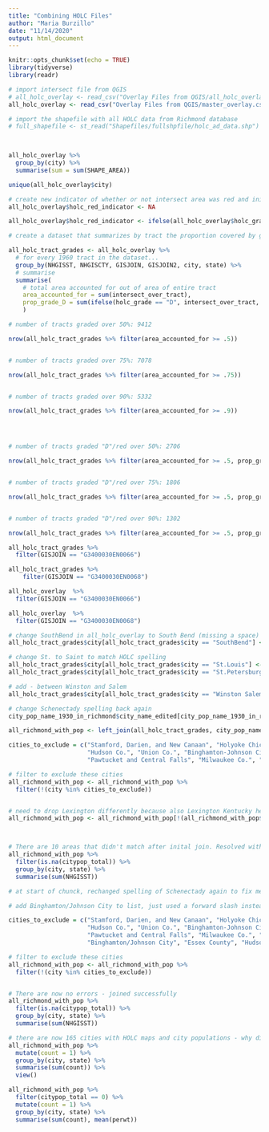 ```yaml
---
title: "Combining HOLC Files"
author: "Maria Burzillo"
date: "11/14/2020"
output: html_document
---
```


```r
knitr::opts_chunk$set(echo = TRUE)
library(tidyverse)
library(readr)
```

```r

# import intersect file from QGIS
# all_holc_overlay <- read_csv("Overlay Files from QGIS/all_holc_overlay.csv")
all_holc_overlay <- read_csv("Overlay Files from QGIS/master_overlay.csv")

# import the shapefile with all HOLC data from Richmond database
# full_shapefile <- st_read("Shapefiles/fullshpfile/holc_ad_data.shp") 

  
```



```r
all_holc_overlay %>%
  group_by(city) %>%
  summarise(sum = sum(SHAPE_AREA))

unique(all_holc_overlay$city)
```


```r

# create new indicator of whether or not intersect area was red and initialize with NA value
all_holc_overlay$holc_red_indicator <- NA

all_holc_overlay$holc_red_indicator <- ifelse(all_holc_overlay$holc_grade == "D", 1, 0)

```


```r

# create a dataset that summarizes by tract the proportion covered by graded HOLC areas and the proportion of the tract with a graded area that is "D"/Red

all_holc_tract_grades <- all_holc_overlay %>%
  # for every 1960 tract in the dataset...
  group_by(NHGISST, NHGISCTY, GISJOIN, GISJOIN2, city, state) %>%
  # summarise
  summarise(
    # total area accounted for out of area of entire tract
    area_accounted_for = sum(intersect_over_tract),
    prop_grade_D = sum(ifelse(holc_grade == "D", intersect_over_tract, 0))
    )


```

```r

# number of tracts graded over 50%: 9412

nrow(all_holc_tract_grades %>% filter(area_accounted_for >= .5))


# number of tracts graded over 75%: 7078

nrow(all_holc_tract_grades %>% filter(area_accounted_for >= .75))


# number of tracts graded over 90%: 5332

nrow(all_holc_tract_grades %>% filter(area_accounted_for >= .9))




# number of tracts graded "D"/red over 50%: 2706

nrow(all_holc_tract_grades %>% filter(area_accounted_for >= .5, prop_grade_D >= .5))


# number of tracts graded "D"/red over 75%: 1806

nrow(all_holc_tract_grades %>% filter(area_accounted_for >= .5, prop_grade_D >= .75))


# number of tracts graded "D"/red over 90%: 1302

nrow(all_holc_tract_grades %>% filter(area_accounted_for >= .5, prop_grade_D >= .9))

```


```r
all_holc_tract_grades %>%
  filter(GISJOIN == "G3400030EN0066")

all_holc_tract_grades %>%
    filter(GISJOIN == "G3400030EN0068")
```

```r
all_holc_overlay  %>%
  filter(GISJOIN == "G3400030EN0066")

all_holc_overlay  %>%
  filter(GISJOIN == "G3400030EN0068")

```



```r

# change SouthBend in all_holc_overlay to South Bend (missing a space)
all_holc_tract_grades$city[all_holc_tract_grades$city == "SouthBend"] <- "South Bend"

# change St. to Saint to match HOLC spelling
all_holc_tract_grades$city[all_holc_tract_grades$city == "St.Louis"] <- "Saint Louis"
all_holc_tract_grades$city[all_holc_tract_grades$city == "St.Petersburg"] <- "Saint Petersburg"

# add - between Winston and Salem
all_holc_tract_grades$city[all_holc_tract_grades$city == "Winston Salem"] <- "Winston-Salem"

# change Schenectady spelling back again
city_pop_name_1930_in_richmond$city_name_edited[city_pop_name_1930_in_richmond$City == "Schenectady"] <- "Schenectady"

all_richmond_with_pop <- left_join(all_holc_tract_grades, city_pop_name_1930_in_richmond, by = c("city" = "city_name_edited", "state" = "state_ab"))

cities_to_exclude = c("Stamford, Darien, and New Canaan", "Holyoke Chicopee", "Bergen Co.", "Essex Co.", 
                      "Hudson Co.", "Union Co.", "Binghamton-Johnson City", "Lower Westchester Co.",
                      "Pawtucket and Central Falls", "Milwaukee Co.", "Lake Co. Gary", "Greater Kansas City")

# filter to exclude these cities
all_richmond_with_pop <- all_richmond_with_pop %>%
  filter(!(city %in% cities_to_exclude))


# need to drop Lexington differently because also Lexington Kentucky here
all_richmond_with_pop <- all_richmond_with_pop[!(all_richmond_with_pop$city == "Lexington" & all_richmond_with_pop$state == "MA"),]



# There are 10 areas that didn't match after inital join. Resolved with steps below...
all_richmond_with_pop %>% 
  filter(is.na(citypop_total)) %>% 
  group_by(city, state) %>%
  summarise(sum(NHGISST))

# at start of chunck, rechanged spelling of Schenectady again to fix merge issue with that city and change SouthBend in all_holc_overlay to South Bend (missing a space) to fix join issue.

# add Binghamton/Johnson City to list, just used a forward slash instead of - here. Add Essex County, Hudson County, and Lake County Gary here instad of abbreviating Co.

cities_to_exclude = c("Stamford, Darien, and New Canaan", "Holyoke Chicopee", "Bergen Co.", "Essex Co.", 
                      "Hudson Co.", "Union Co.", "Binghamton-Johnson City", "Lower Westchester Co.",
                      "Pawtucket and Central Falls", "Milwaukee Co.", "Lake Co. Gary", "Greater Kansas City",
                      "Binghamton/Johnson City", "Essex County", "Hudson County", "Lake County Gary")

# filter to exclude these cities
all_richmond_with_pop <- all_richmond_with_pop %>%
  filter(!(city %in% cities_to_exclude))


# There are now no errors - joined successfully
all_richmond_with_pop %>% 
  filter(is.na(citypop_total)) %>% 
  group_by(city, state) %>%
  summarise(sum(NHGISST))

# there are now 165 cities with HOLC maps and city populations - why did some disappear?
all_richmond_with_pop %>% 
  mutate(count = 1) %>%
  group_by(city, state) %>%
  summarise(sum(count)) %>%
  view()

all_richmond_with_pop %>%
  filter(citypop_total == 0) %>%
  mutate(count = 1) %>%
  group_by(city, state) %>%
  summarise(sum(count), mean(perwt))

```


